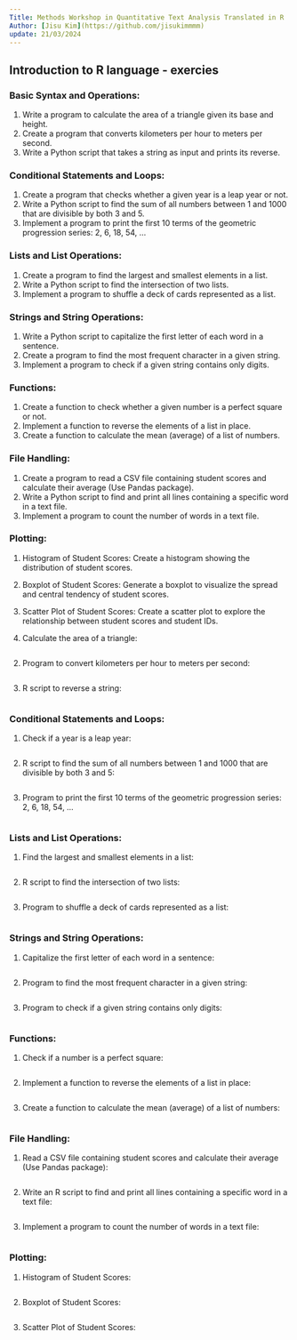 ```yaml
---
Title: Methods Workshop in Quantitative Text Analysis Translated in R
Author: [Jisu Kim](https://github.com/jisukimmmm) 
update: 21/03/2024
---
```


## Introduction to R language - exercies

### Basic Syntax and Operations:
1. Write a program to calculate the area of a triangle given its base and height.
2. Create a program that converts kilometers per hour to meters per second.
3. Write a Python script that takes a string as input and prints its reverse.

### Conditional Statements and Loops:
1. Create a program that checks whether a given year is a leap year or not.
2. Write a Python script to find the sum of all numbers between 1 and 1000 that are divisible by both 3 and 5.
3. Implement a program to print the first 10 terms of the geometric progression series: 2, 6, 18, 54, ...

### Lists and List Operations:
1. Create a program to find the largest and smallest elements in a list.
2. Write a Python script to find the intersection of two lists.
3. Implement a program to shuffle a deck of cards represented as a list.

### Strings and String Operations:
1. Write a Python script to capitalize the first letter of each word in a sentence.
2. Create a program to find the most frequent character in a given string.
3. Implement a program to check if a given string contains only digits.

### Functions:
1. Create a function to check whether a given number is a perfect square or not.
2. Implement a function to reverse the elements of a list in place.
3. Create a function to calculate the mean (average) of a list of numbers.

### File Handling:
1. Create a program to read a CSV file containing student scores and calculate their average (Use Pandas package).
2. Write a Python script to find and print all lines containing a specific word in a text file.
3. Implement a program to count the number of words in a text file.

### Plotting:
1. Histogram of Student Scores: Create a histogram showing the distribution of student scores.
2. Boxplot of Student Scores: Generate a boxplot to visualize the spread and central tendency of student scores.
3. Scatter Plot of Student Scores: Create a scatter plot to explore the relationship between student scores and student IDs.

1. Calculate the area of a triangle:

```r

```

2. Program to convert kilometers per hour to meters per second:

```r

```

3. R script to reverse a string:

```r

```

### Conditional Statements and Loops:
1. Check if a year is a leap year:

```r

```

2. R script to find the sum of all numbers between 1 and 1000 that are divisible by both 3 and 5:

```r

```

3. Program to print the first 10 terms of the geometric progression series: 2, 6, 18, 54, ...

```r

```

### Lists and List Operations:
1. Find the largest and smallest elements in a list:

```r

```

2. R script to find the intersection of two lists:

```r

```

3. Program to shuffle a deck of cards represented as a list:

```r

```

### Strings and String Operations:
1. Capitalize the first letter of each word in a sentence:

```r

```

2. Program to find the most frequent character in a given string:

```r

```

3. Program to check if a given string contains only digits:

```r

```

### Functions:
1. Check if a number is a perfect square:

```r

```

2. Implement a function to reverse the elements of a list in place:

```r

```

3. Create a function to calculate the mean (average) of a list of numbers:

```r

```

### File Handling:
1. Read a CSV file containing student scores and calculate their average (Use Pandas package):

```r

```

2. Write an R script to find and print all lines containing a specific word in a text file:

```r

```

3. Implement a program to count the number of words in a text file:

```r

```

### Plotting:
1. Histogram of Student Scores:

```r

```

2. Boxplot of Student Scores:

```r

```

3. Scatter Plot of Student Scores:

```r

```